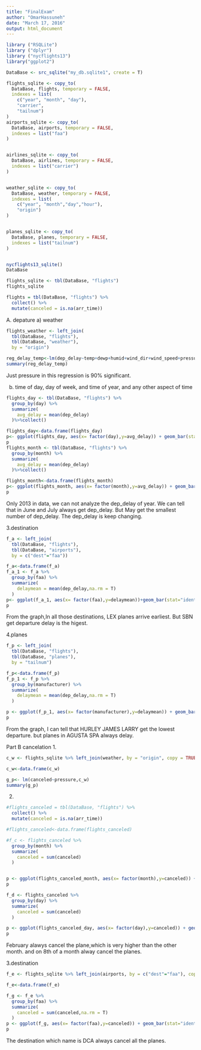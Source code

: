 ```yaml
---
title: "FinalExam"
author: "OmarHassuneh"
date: "March 17, 2016"
output: html_document
---
```


```r
library ("RSQLite")
library ("dplyr") 
library ("nycflights13")
library("ggplot2")

DataBase <- src_sqlite("my_db.sqlite1", create = T)

flights_sqlite <- copy_to(
  DataBase, flights, temporary = FALSE, 
  indexes = list(
    c("year", "month", "day"), 
    "carrier", 
    "tailnum")
)
airports_sqlite <- copy_to(
  DataBase, airports, temporary = FALSE, 
  indexes = list("faa")
)


airlines_sqlite <- copy_to(
  DataBase, airlines, temporary = FALSE, 
  indexes = list("carrier")
)


weather_sqlite <- copy_to(
  DataBase, weather, temporary = FALSE, 
  indexes = list(
    c("year", "month","day","hour"),
    "origin")
)


planes_sqlite <- copy_to(
  DataBase, planes, temporary = FALSE, 
  indexes = list("tailnum")
)


nycflights13_sqlite()
DataBase

flights_sqlite <- tbl(DataBase, "flights")
flights_sqlite

flights = tbl(DataBase, "flights") %>% 
  collect() %>%
  mutate(canceled = is.na(arr_time))

```

A. depature
a) weather 
```r
flights_weather <- left_join(
  tbl(DataBase, "flights"),
  tbl(DataBase, "weather"),
  by = "origin")

reg_delay_temp<-lm(dep_delay~temp+dewp+humid+wind_dir+wind_speed+pressure,flights_weather)
summary(reg_delay_temp)
```
Just pressure in this regression is 90% significant.

b) time of day, day of week, and time of year, and any other aspect of time
```r
flights_day <- tbl(DataBase, "flights") %>%
  group_by(day) %>%
  summarize(
    avg_delay = mean(dep_delay)   
  )%>%collect()

flights_day<-data.frame(flights_day)
p<- ggplot(flights_day, aes(x= factor(day),y=avg_delay)) + geom_bar(stat="identity", fill = "red")
p
flights_month <- tbl(DataBase, "flights") %>%
  group_by(month) %>%
  summarize(
    avg_delay = mean(dep_delay)   
  )%>%collect()

flights_month<-data.frame(flights_month)
p<- ggplot(flights_month, aes(x= factor(month),y=avg_delay)) + geom_bar(stat="identity", fill = "red")
p
```
Only 2013 in data, we can not analyze the dep_delay of year. We can tell that in June and July always get dep_delay.
But May get the smallest number of dep_delay.
The dep_delay is keep changing.

3.destination
```r
f_a <- left_join(
  tbl(DataBase, "flights"),
  tbl(DataBase, "airports"),
  by = c("dest"="faa"))

f_a<-data.frame(f_a)
f_a_1 <- f_a %>%
  group_by(faa) %>%
  summarize(
    delaymean = mean(dep_delay,na.rm = T)    
  ) 
p<- ggplot(f_a_1, aes(x= factor(faa),y=delaymean))+geom_bar(stat="identity", fill = "red")
p
```
From the graph,In all those destinations, LEX planes arrive earliest.
But SBN get  departure delay is the higest.

4.planes
```r
f_p <- left_join(
  tbl(DataBase, "flights"),
  tbl(DataBase, "planes"),
  by = "tailnum")

f_p<-data.frame(f_p)
f_p_1 <- f_p %>%
  group_by(manufacturer) %>%
  summarize(
    delaymean = mean(dep_delay,na.rm = T)    
  )

p <- ggplot(f_p_1, aes(x= factor(manufacturer),y=delaymean)) + geom_bar(stat="identity", fill = "red")+ theme(axis.text.x=element_text(angle = 90))
p
```
From the graph, I can tell that HURLEY JAMES LARRY get the lowest departure.
but planes in AGUSTA SPA always delay.

Part B cancelation
1.
```r
c_w <- flights_sqlite %>% left_join(weather, by = "origin", copy = TRUE) %>% mutate(canceled = is.na(arr_time))

c_w<-data.frame(c_w)

g_p<- lm(canceled~pressure,c_w)
summary(g_p)
```

2.
```r
#flights_canceled = tbl(DataBase, "flights") %>% 
  collect() %>%
  mutate(canceled = is.na(arr_time))

#flights_canceled<-data.frame(flights_canceled)

#f_c <- flights_canceled %>%
  group_by(month) %>%
  summarize(
    canceled = sum(canceled)    
  ) 


p <- ggplot(flights_canceled_month, aes(x= factor(month),y=canceled)) + geom_bar(stat="identity")
p

f_d <- flights_canceled %>%
  group_by(day) %>%
  summarize(
    canceled = sum(canceled)    
  ) 

p <- ggplot(flights_canceled_day, aes(x= factor(day),y=canceled)) + geom_bar(stat="identity")
p
```
February alawys cancel the plane,which is very higher than the other month.
and on 8th of a month alway cancel the planes.

3.destination
```r
f_e <- flights_sqlite %>% left_join(airports, by = c("dest"="faa"), copy = TRUE) %>% mutate(canceled = is.na(arr_time))

f_e<-data.frame(f_e)

f_g <- f_e %>%
  group_by(faa) %>%
  summarize(
    canceled = sum(canceled,na.rm = T)    
  ) 
p <- ggplot(f_g, aes(x= factor(faa),y=canceled)) + geom_bar(stat="identity")+theme(axis.text.x=element_text(angle = 75))
p
```
The destination which name is DCA always cancel all the planes.

